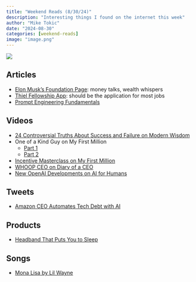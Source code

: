 ```yaml
---
title: "Weekend Reads (8/30/24)"
description: "Interesting things I found on the internet this week"
author: "Mike Tokic"
date: "2024-08-30"
categories: [weekend-reads]
image: "image.png"
---
```


![](./image.png)

## Articles

- [Elon Musk's Foundation Page](https://www.muskfoundation.org/): money talks, wealth whispers
- [Thiel Fellowship App](https://thielfellowship.org/apply): should be the application for most jobs
- [Prompt Engineering Fundamentals](https://eugeneyan.com/writing/prompting/)

## Videos

- [24 Controversial Truths About Success and Failure on Modern Wisdom](https://www.youtube.com/watch?v=WO5m-roVzjg)
- One of a Kind Guy on My First Million
    - [Part 1](https://www.youtube.com/watch?v=SVwLEocqK0E)
    - [Part 2](https://www.youtube.com/watch?v=W_oJJtSvCcA)
- [Incentive Masterclass on My First Million](https://www.youtube.com/watch?v=TRnoCjPzmV8)
- [WHOOP CEO on Diary of a CEO](https://www.youtube.com/watch?v=qDw8zT7pCdQ)
- [New OpenAI Developments on AI for Humans](https://www.youtube.com/watch?v=ROuPd-Cwrbo)

## Tweets

- [Amazon CEO Automates Tech Debt with AI](https://x.com/ajassy/status/1826608791741493281)

## Products

- [Headband That Puts You to Sleep](https://elemindtech.com/)

## Songs 

- [Mona Lisa by Lil Wayne](https://open.spotify.com/track/0dbTQYW3Ad1FTzIA9t90E8?si=Zky16-6eRf--T-1ZIV82NQ&nd=1&dlsi=16a2bd4780d24517)

